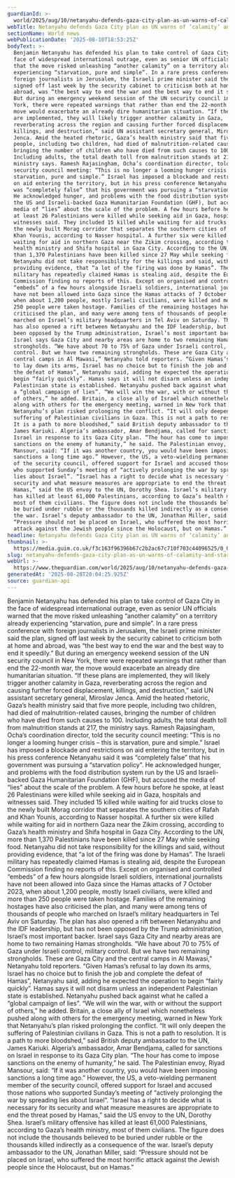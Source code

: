 ```yaml
---
guardianId: >-
  world/2025/aug/10/netanyahu-defends-gaza-city-plan-as-un-warns-of-calamity-and-starvation
webTitle: Netanyahu defends Gaza City plan as UN warns of ‘calamity’ and starvation
sectionName: World news
webPublicationDate: '2025-08-10T18:53:25Z'
bodyText: >-
  Benjamin Netanyahu has defended his plan to take control of Gaza City in the
  face of widespread international outrage, even as senior UN officials warned
  that the move risked unleashing “another calamity” on a territory already
  experiencing “starvation, pure and simple”. In a rare press conference with
  foreign journalists in Jerusalem, the Israeli prime minister said the plan,
  signed off last week by the security cabinet to criticism both at home and
  abroad, was “the best way to end the war and the best way to end it speedily.”
  But during an emergency weekend session of the UN security council in New
  York, there were repeated warnings that rather than end the 22-month war, the
  move would exacerbate an already dire humanitarian situation. “If these plans
  are implemented, they will likely trigger another calamity in Gaza,
  reverberating across the region and causing further forced displacement,
  killings, and destruction,” said UN assistant secretary general, Miroslav
  Jenca. Amid the heated rhetoric, Gaza’s health ministry said that five more
  people, including two children, had died of malnutrition-related causes,
  bringing the number of children who have died from such causes to 100.
  Including adults, the total death toll from malnutrition stands at 217, the
  ministry says. Ramesh Rajasingham, Ocha’s coordination director, told the
  security council meeting: “This is no longer a looming hunger crisis – this is
  starvation, pure and simple.” Israel has imposed a blockade and restrictions
  on aid entering the territory, but in his press conference Netanyahu said it
  was “completely false” that his government was pursuing a “starvation policy”.
  He acknowledged hunger, and problems with the food distribution system run by
  the US and Israeli-backed Gaza Humanitarian Foundation (GHF), but accused the
  media of “lies” about the scale of the problem. A few hours before he spoke,
  at least 26 Palestinians were killed while seeking aid in Gaza, hospitals and
  witnesses said. They included 15 killed while waiting for aid trucks close to
  the newly built Morag corridor that separates the southern cities of Rafah and
  Khan Younis, according to Nasser hospital. A further six were killed while
  waiting for aid in northern Gaza near the Zikim crossing, according to Gaza’s
  health ministry and Shifa hospital in Gaza City. According to the UN, more
  than 1,370 Palestinians have been killed since 27 May while seeking food.
  Netanyahu did not take responsibility for the killings and said, without
  providing evidence, that “a lot of the firing was done by Hamas”. The Israeli
  military has repeatedly claimed Hamas is stealing aid, despite the European
  Commission finding no reports of this. Except on organised and controlled
  “embeds” of a few hours alongside Israeli soldiers, international journalists
  have not been allowed into Gaza since the Hamas attacks of 7 October 2023,
  when about 1,200 people, mostly Israeli civilians, were killed and more than
  250 people were taken hostage. Families of the remaining hostages have also
  criticised the plan, and many were among tens of thousands of people who
  marched on Israel’s military headquarters in Tel Aviv on Saturday. The plan
  has also opened a rift between Netanyahu and the IDF leadership, but has not
  been opposed by the Trump administration, Israel’s most important backer.
  Israel says Gaza City and nearby areas are home to two remaining Hamas
  strongholds. “We have about 70 to 75% of Gaza under Israeli control, military
  control. But we have two remaining strongholds. These are Gaza City and the
  central camps in Al Mawasi,” Netanyahu told reporters. “Given Hamas’s refusal
  to lay down its arms, Israel has no choice but to finish the job and complete
  the defeat of Hamas”, Netanyahu said, adding he expected the operation to
  begin “fairly quickly”. Hamas says it will not disarm unless an independent
  Palestinian state is established. Netanyahu pushed back against what he called
  a “global campaign of lies”. “We will win the war, with or without the support
  of others,” he added. Britain, a close ally of Israel which nonetheless pushed
  along with others for the emergency meeting, warned in New York that
  Netanyahu’s plan risked prolonging the conflict. “It will only deepen the
  suffering of Palestinian civilians in Gaza. This is not a path to resolution.
  It is a path to more bloodshed,” said British deputy ambassador to the UN,
  James Kariuki. Algeria’s ambassador, Amar Bendjama, called for sanctions on
  Israel in response to its Gaza City plan. “The hour has come to impose
  sanctions on the enemy of humanity,” he said. The Palestinian envoy, Riyad
  Mansour, said: “If it was another country, you would have been imposing
  sanctions a long time ago.” However, the US, a veto-wielding permanent member
  of the security council, offered support for Israel and accused those nations
  who supported Sunday’s meeting of “actively prolonging the war by spreading
  lies about Israel”. “Israel has a right to decide what is necessary for its
  security and what measure measures are appropriate to end the threat posed by
  Hamas,” said the US envoy to the UN, Dorothy Shea. Israel’s military offensive
  has killed at least 61,000 Palestinians, according to Gaza’s health ministry,
  most of them civilians. The figure does not include the thousands believed to
  be buried under rubble or the thousands killed indirectly as a consequence of
  the war. Israel’s deputy ambassador to the UN, Jonathan Miller, said:
  “Pressure should not be placed on Israel, who suffered the most horrific
  attack against the Jewish people since the Holocaust, but on Hamas.”
headline: Netanyahu defends Gaza City plan as UN warns of ‘calamity’ and starvation
thumbnail: >-
  https://media.guim.co.uk/f3c163f96396b67c2b2ac67c710f703c44096525/0_0_4733_3787/500.jpg
slug: netanyahu-defends-gaza-city-plan-as-un-warns-of-calamity-and-starvation
webUrl: >-
  https://www.theguardian.com/world/2025/aug/10/netanyahu-defends-gaza-city-plan-as-un-warns-of-calamity-and-starvation
generatedAt: '2025-08-28T20:04:25.925Z'
source: guardian-api
---
```

Benjamin Netanyahu has defended his plan to take control of Gaza City in the face of widespread international outrage, even as senior UN officials warned that the move risked unleashing “another calamity” on a territory already experiencing “starvation, pure and simple”. In a rare press conference with foreign journalists in Jerusalem, the Israeli prime minister said the plan, signed off last week by the security cabinet to criticism both at home and abroad, was “the best way to end the war and the best way to end it speedily.” But during an emergency weekend session of the UN security council in New York, there were repeated warnings that rather than end the 22-month war, the move would exacerbate an already dire humanitarian situation. “If these plans are implemented, they will likely trigger another calamity in Gaza, reverberating across the region and causing further forced displacement, killings, and destruction,” said UN assistant secretary general, Miroslav Jenca. Amid the heated rhetoric, Gaza’s health ministry said that five more people, including two children, had died of malnutrition-related causes, bringing the number of children who have died from such causes to 100. Including adults, the total death toll from malnutrition stands at 217, the ministry says. Ramesh Rajasingham, Ocha’s coordination director, told the security council meeting: “This is no longer a looming hunger crisis – this is starvation, pure and simple.” Israel has imposed a blockade and restrictions on aid entering the territory, but in his press conference Netanyahu said it was “completely false” that his government was pursuing a “starvation policy”. He acknowledged hunger, and problems with the food distribution system run by the US and Israeli-backed Gaza Humanitarian Foundation (GHF), but accused the media of “lies” about the scale of the problem. A few hours before he spoke, at least 26 Palestinians were killed while seeking aid in Gaza, hospitals and witnesses said. They included 15 killed while waiting for aid trucks close to the newly built Morag corridor that separates the southern cities of Rafah and Khan Younis, according to Nasser hospital. A further six were killed while waiting for aid in northern Gaza near the Zikim crossing, according to Gaza’s health ministry and Shifa hospital in Gaza City. According to the UN, more than 1,370 Palestinians have been killed since 27 May while seeking food. Netanyahu did not take responsibility for the killings and said, without providing evidence, that “a lot of the firing was done by Hamas”. The Israeli military has repeatedly claimed Hamas is stealing aid, despite the European Commission finding no reports of this. Except on organised and controlled “embeds” of a few hours alongside Israeli soldiers, international journalists have not been allowed into Gaza since the Hamas attacks of 7 October 2023, when about 1,200 people, mostly Israeli civilians, were killed and more than 250 people were taken hostage. Families of the remaining hostages have also criticised the plan, and many were among tens of thousands of people who marched on Israel’s military headquarters in Tel Aviv on Saturday. The plan has also opened a rift between Netanyahu and the IDF leadership, but has not been opposed by the Trump administration, Israel’s most important backer. Israel says Gaza City and nearby areas are home to two remaining Hamas strongholds. “We have about 70 to 75% of Gaza under Israeli control, military control. But we have two remaining strongholds. These are Gaza City and the central camps in Al Mawasi,” Netanyahu told reporters. “Given Hamas’s refusal to lay down its arms, Israel has no choice but to finish the job and complete the defeat of Hamas”, Netanyahu said, adding he expected the operation to begin “fairly quickly”. Hamas says it will not disarm unless an independent Palestinian state is established. Netanyahu pushed back against what he called a “global campaign of lies”. “We will win the war, with or without the support of others,” he added. Britain, a close ally of Israel which nonetheless pushed along with others for the emergency meeting, warned in New York that Netanyahu’s plan risked prolonging the conflict. “It will only deepen the suffering of Palestinian civilians in Gaza. This is not a path to resolution. It is a path to more bloodshed,” said British deputy ambassador to the UN, James Kariuki. Algeria’s ambassador, Amar Bendjama, called for sanctions on Israel in response to its Gaza City plan. “The hour has come to impose sanctions on the enemy of humanity,” he said. The Palestinian envoy, Riyad Mansour, said: “If it was another country, you would have been imposing sanctions a long time ago.” However, the US, a veto-wielding permanent member of the security council, offered support for Israel and accused those nations who supported Sunday’s meeting of “actively prolonging the war by spreading lies about Israel”. “Israel has a right to decide what is necessary for its security and what measure measures are appropriate to end the threat posed by Hamas,” said the US envoy to the UN, Dorothy Shea. Israel’s military offensive has killed at least 61,000 Palestinians, according to Gaza’s health ministry, most of them civilians. The figure does not include the thousands believed to be buried under rubble or the thousands killed indirectly as a consequence of the war. Israel’s deputy ambassador to the UN, Jonathan Miller, said: “Pressure should not be placed on Israel, who suffered the most horrific attack against the Jewish people since the Holocaust, but on Hamas.”
